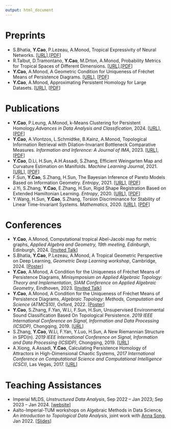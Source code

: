 ```yaml
---
output: html_document
---
```


# Preprints
- S.Bhatia, **Y.Cao**, P.Lezeau, A.Monod, Tropical Expressivity of Neural Networks. [[URL](https://arxiv.org/abs/2405.20174)],[[PDF]()]
- R.Talbut, D.Tramontano, **Y.Cao**, M.Drton, A.Monod, Probability Metrics for Tropical Spaces of Different Dimensions. [[URL](https://arxiv.org/abs/2307.02846)],[[PDF]()]
- **Y.Cao**, A.Monod, A Geometric Condition for Uniqueness of Fréchet Means of Persistence Diagrams. [[URL](https://arxiv.org/abs/2207.03943)], [[PDF](/papers-and-ppts/grouping-v1.pdf)]
- **Y.Cao**, A.Monod, Approximating Persistent Homology for Large Datasets. [[URL](https://arxiv.org/abs/2204.09155)], [[PDF](/papers-and-ppts/approx-v2.pdf)]


# Publications  
- **Y.Cao**, P.Leung, A.Monod, k-Means Clustering for Persistent Homology.*Advances in Data Analysis and Classification*, 2024. [[URL](https://link.springer.com/article/10.1007/s11634-023-00578-y)],[[PDF](/papers-and-ppts/kmeans-v4.pdf)]
- **Y.Cao**, A.Vlontzos, L.Schmidtke, B.Kainz, A.Monod, Topological Information Retrieval with Dilation-Invariant Bottleneck Comparative Measures. *Information and Inference: A Journal of IMA*, 2023. [[URL](https://academic.oup.com/imaiai/article/12/3/iaad022/7217093)], [[PDF](/papers-and-ppts/tdair-v3.pdf)]
- **Y.Cao**, D.Li, H.Sun, A.H.Assadi, S.Zhang, Efficient Weingarten Map and Curvature Estimation on Manifolds. *Machine Learning Journal*, 2021. [[URL](https://link.springer.com/article/10.1007%2Fs10994-021-05953-4)], [[PDF](/papers-and-ppts/weingarten-v2.pdf)]
- F.Sun, **Y.Cao**, S.Zhang, H.Sun, The Bayesian Inference of Pareto Models Based on Information Geometry. *Entropy*, 2021. [[URL](https://www.mdpi.com/1099-4300/23/1/45)], [[PDF](/papers-and-ppts/entropy-sun.pdf)] 
- J.Yi, S.Zhang, **Y.Cao**, E.Zhang, H.Sun, Rigid Shape Registration Based on Extended Hamiltonian Learning. *Entropy*, 2020. [[URL](https://www.mdpi.com/1099-4300/22/5/539)], [[PDF](/papers-and-ppts/entropy-yi.pdf)]
- Y.Wang, H.Sun, **Y.Cao**, S.Zhang, Torsion Discriminance for Stability of Linear Time-Invariant Systems. *Mathematics*, 2020. [[URL](https://www.mdpi.com/2227-7390/8/3/386)], [[PDF](/papers-and-ppts/mathematics-wang.pdf)] 

# Conferences
- **Y.Cao**, A.Monod, Computational tropical Abel-Jacobi map for metric graphs, *Applied Algebra and Geometry, 19th meeting, Edinburgh*, Edinburgh, 2024. [[Invited Talk](https://sites.google.com/view/appliedalgebraandgeometry/home/19th-meeting-edinburgh?authuser=0)] 
- S.Bhatia, **Y.Cao**, P.Lezeau, A.Monod, A Tropical Geometric Perspective on Deep Learning, *Geometric Deep Learning workshop*, Cambridge, 2024. [[Poster](/papers-and-ppts/TropicalNN-Poster.pdf)]
- **Y.Cao**, A.Monod, A Condition for the Uniqueness of Fréchet Means of Persistence Diagrams, *Minisymposium on Applied Algebraic Topology: Theory and Implementation, SIAM Conference on Applied Algebraic Geometry*, Eindhoven, 2023. [[Invited Talk]()]
- **Y.Cao**, A.Monod, A Condition for the Uniqueness of Fréchet Means of Persistence Diagrams, *Algebraic Topology: Methods, Computation and Science (ATMCS10)*, Oxford, 2022. [[Poster](/papers-and-ppts/ATMCS10.pdf)]
- **Y.Cao**, S.Zhang, F.Yan, W.Li, F.Sun, H.Sun, Unsupervised Environmental Sound Classification Based On Topological Persistence. *2019 IEEE International Conference on Signal, Information and Data Processing (ICSIDP)*, Chongqing, 2019. [[URL](https://ieeexplore.ieee.org/document/9173135)]
- S.Zhang, **Y.Cao**, W.Li, F.Yan, Y.Luo, H.Sun, A New Riemannian Structure in SPD(n). *2019 IEEE International Conference on Signal, Information and Data Processing (ICSIDP)*, Chongqing, 2019. [[URL](https://ieeexplore.ieee.org/document/9173017)]
- A.Xiong, A.Assadi, **Y.Cao**, Calculating Persistence Homology of Attractors in High-Dimensional Chaotic Systems, *2017 International Conference on Computational Science and Computational Intelligence (CSCI)*, Las Vegas, 2017. [[URL](https://ieeexplore.ieee.org/document/8560778)]


# Teaching Assistances

- Imperial MLDS, *Unstructured Data Analysis*, Sep 2022 -- Jan 2023; Sep 2023 -- Jan 2024. [[website](https://www.imperial.ac.uk/study/courses/postgraduate-taught/machine-learning-data-science/)]
- Aalto-Imperial-TUM workshops on Algebraic Methods in Data Science, *An introduction to Topological Data Analysis*, joint work with [Anna Song](https://sites.google.com/view/annasong), Jan 2022. [[Slides](/papers-and-ppts/TDA_tutorial.pdf)]



